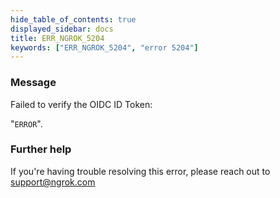 ```yaml
---
hide_table_of_contents: true
displayed_sidebar: docs
title: ERR_NGROK_5204
keywords: ["ERR_NGROK_5204", "error 5204"]
---
```


### Message

Failed to verify the OIDC ID Token:

"`ERROR`".

### Further help

If you're having trouble resolving this error, please reach out to [support@ngrok.com](mailto:support@ngrok.com?subject=Help%20with%20ERR_NGROK_5204)

